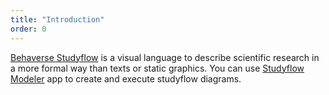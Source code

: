```yaml
---
title: "Introduction"
order: 0
---
```


[Behaverse Studyflow](https://behaverse.org/data-model/spec/general/studyflows) is a visual language to describe scientific research in a more formal way than texts or static graphics. You can use [Studyflow Modeler](https://behaverse.org/studyflow-modeler) app to create and execute studyflow diagrams.
